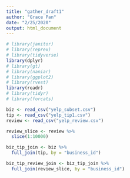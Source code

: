 ```yaml
---
title: "gather_draft1"
author: "Grace Pan"
date: "2/25/2020"
output: html_document
---
```


```r
# library(janitor)
# library(reprex)
# library(tidyverse)
library(dplyr)
# library(gt)
# library(naniar)
# library(ggplot2)
# library(rvest)
library(readr)
# library(tidyr)
# library(forcats)
```

```r
biz <- read_csv("yelp_subset.csv") 
tip <- read_csv("yelp_tip1.csv") 
review <- read_csv("yelp_review.csv") 

review_slice <- review %>%
  slice(1:10000)

biz_tip_join <- biz %>%
  full_join(tip, by = "business_id")

biz_tip_review_join <- biz_tip_join %>%
  full_join(review_slice, by = "business_id")
 
```
